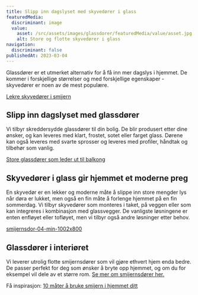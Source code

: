 ```yaml
---
title: Slipp inn dagslyset med skyvedører i glass
featuredMedia:
  discriminant: image
  value:
    asset: /src/assets/images/glassdorer/featuredMedia/value/asset.jpg
    alt: Store og flotte skyvedører i glass
navigation:
  discriminant: false
publishedAt: 2023-03-04
---
```


Glassdører er et utmerket alternativ for å få inn mer dagslys i hjemmet. De kommer i forskjellige størrelser og med forskjellige egenskaper - skyvedører er noen av de mest populære.

[Lekre skyvedører i smijern](https://cdn.sanity.io/images/csbn9wp4/transformed-data/6b736275f764d156bb84b0169e67ae630f6d6d2f-5000x3000.jpg)

## Slipp inn dagslyset med glassdører

Vi tilbyr skreddersydde glassdører til din bolig. De blir produsert etter dine ønsker, og kan leveres med klart, frostet, sotet eller farget glass. Dørene kan også leveres med svarte sprosser og leveres med profiler, håndtak og tilbehør som vanlig.

[Store glassdører som leder ut til balkong](https://cdn.sanity.io/images/csbn9wp4/transformed-data/81bd494f8ee5b2e4ab80109189ca6c703027239e-5000x3000.jpg)

## Skyvedører i glass gir hjemmet et moderne preg

En skyvedør er en lekker og moderne måte å slippe inn store mengder lys når døra er lukket, men også en fin måte å forlenge hjemmet på en fin sommerdag. Vi tilbyr skyvedører som monteres i taket, på veggen eller som kan integreres i kombinasjon med glassvegger. De vanligste løsningene er enten enfløyet eller tofløyet, men vi tilbyr også andre løsninger etter behov.

[smijernsdor-04-min-1002x800](https://cdn.sanity.io/images/csbn9wp4/transformed-data/713b1f48dc395555a2f80f5d22f0513cd1320ff1-1002x800.jpg)

## Glassdører i interiøret

Vi leverer utrolig flotte smijernsdører som vil gjøre ethvert hjem enda bedre. De passer perfekt for deg som ønsker å bryte opp hjemmet, og om du for eksempel vil dele av et større rom. [Se mer om smijernsdører her.](/smijernsdor)

Få inspirasjon: [10 måter å bruke smijern i hjemmet ditt](/10-mater-a-bruke-smijern-i-ditt-hjem)
